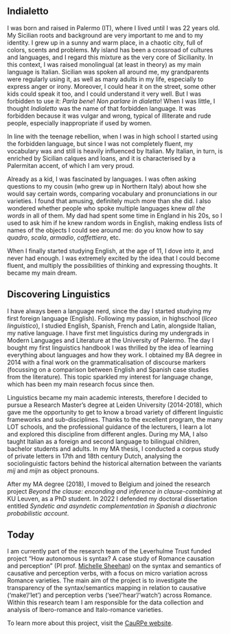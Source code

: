 ## Indialetto

I was born and raised in Palermo (IT), where I lived until I was 22 years old. My Sicilian roots and background are very important to me and to my identity. I grew up in a sunny and warm place, in a chaotic city, full of colors, scents and problems. My island has been a crossroad of cultures and languages, and I regard this mixture as the very core of Sicilianity. In this context, I was raised monolingual (at least in theory) as my main language is Italian. Sicilian was spoken all around me, my grandparents were regularly using it, as well as many adults in my life, especially to express anger or irony. Moreover, I could hear it on the street, some other kids could speak it too, and I could understand it very well. But I was forbidden to use it: *Parla bene*! *Non parlare in dialetto*! When I was little, I thought *Indialetto* was the name of that forbidden language. It was forbidden because it was vulgar and wrong, typical of illiterate and rude people, especially inappropriate if used by women.

In line with the teenage rebellion, when I was in high school I started using the forbidden language, but since I was not completely fluent, my vocabulary was and still is heavily influenced by Italian. My Italian, in turn, is enriched by Sicilian calques and loans, and it is characterised by a Palermitan accent, of which I am very proud.

Already as a kid, I was fascinated by languages. I was often asking questions to my cousin (who grew up in Northern Italy) about how she would say certain words, comparing vocabulary and pronunciations in our varieties. I found that amusing, definitely much more than she did. I also wondered whether people who spoke multiple languages knew *all the words* in all of them. My dad had spent some time in England in his 20s, so I used to ask him if he knew random words in English, making endless lists of names of the objects I could see around me: do you know how to say *quadro*, *scala*, *armadio*, *caffettiera*, etc.

When I finally started studying English, at the age of 11, I dove into it, and never had enough. I was extremely excited by the idea that I could become fluent, and multiply the possibilities of thinking and expressing thoughts. It became my main dream.

## Discovering Linguistics

I have always been a language nerd, since the day I started studying my first foreign language (English). Following my passion, in highschool (*liceo linguistico*), I studied English, Spanish, French and Latin, alongside Italian, my native language. I have first met linguistics during my undergrads in Modern Languages and Literature at the University of Palermo. The day I bought my first linguistics handbook I was thrilled by the idea of learning everything about languages and how they work. I obtained my BA degree in 2014 with a final work on the grammaticalisation of discourse markers (focussing on a comparison between English and Spanish case studies from the literature). This topic sparkled my interest for language change, which has been my main research focus since then.

Linguistics became my main academic interests, therefore I decided to pursue a Research Master's degree at Leiden University (2014-2018), which gave me the opportunity to get to know a broad variety of different linguistic frameworks and sub-disciplines. Thanks to the excellent program, the many LOT schools, and the professional guidance of the lecturers, I learn a lot and explored this discipline from different angles. During my MA, I also taught Italian as a foreign and second language to bilingual children, bachelor students and adults. In my MA thesis, I conducted a corpus study of private letters in 17th and 18th century Dutch, analysing the sociolinguistic factors behind the historical alternation between the variants *mij* and *mijn* as object pronouns.

After my MA degree (2018), I moved to Belgium and joined the research project *Beyond the clause: enconding and inference in clause-combining* at KU Leuven, as a PhD student. In 2022 I defended my doctoral dissertation entitled *Syndetic and asyndetic complementation in Spanish a diachronic probabilistic account*.

## Today

I am currently part of the research team of the Leverhulme Trust funded project "How autonomous is syntax? A case study of Romance causation and perception" (PI prof. [Michelle Sheehan](https://www.ncl.ac.uk/elll/people/profile/michellesheehan1.html)) on the syntax and semantics of causative and perception verbs, with a focus on micro variation across Romance varieties. The main aim of the project is to investigate the transparency of the syntax/semantics mapping in relation to causative (‘make’/‘let’) and perception verbs (‘see’/‘hear’/‘watch’) across Romance. Within this research team I am responsible for the data collection and analysis of Ibero-romance and Italo-romance varieties.

To learn more about this project, visit the [CauRPe website](https://www.caurpe.org/home).
